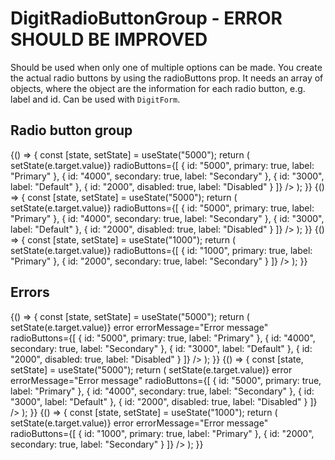 
<Meta
    title="Elements|DigitRadioButtonGroup"
    component={DigitRadioButtonGroup}
    decorators={[DigitProvidersDecorator]}
/>

# DigitRadioButtonGroup - ERROR SHOULD BE IMPROVED

Should be used when only one of multiple options can be made. You create the actual radio buttons by using the radioButtons prop. It needs an array of objects, where the object are the information for each radio button, e.g. label and id. Can be used with `DigitForm`.

## Radio button group

<Preview>
    <Story name="Radio buttons">
        {() => {
            const [state, setState] = useState("5000");
            return (
                <DigitRadioButtonGroup
                    upperLabel="Upper label"
                    lowerLabel="Lower label"
                    value={state}
                    onChange={e => setState(e.target.value)}
                    radioButtons={[
                        {
                            id: "5000",
                            primary: true,
                            label: "Primary"
                        },
                        {
                            id: "4000",
                            secondary: true,
                            label: "Secondary"
                        },
                        {
                            id: "3000",
                            label: "Default"
                        },
                        {
                            id: "2000",
                            disabled: true,
                            label: "Disabled"
                        }
                    ]}
                />
            );
        }}
    </Story>
    <Story name="Radio buttons again">
        {() => {
            const [state, setState] = useState("5000");
            return (
                <DigitRadioButtonGroup
                    value={state}
                    onChange={e => setState(e.target.value)}
                    radioButtons={[
                        {
                            id: "5000",
                            primary: true,
                            label: "Primary"
                        },
                        {
                            id: "4000",
                            secondary: true,
                            label: "Secondary"
                        },
                        {
                            id: "3000",
                            label: "Default"
                        },
                        {
                            id: "2000",
                            disabled: true,
                            label: "Disabled"
                        }
                    ]}
                />
            );
        }}
    </Story>
    <Story name="Two radio buttons">
        {() => {
            const [state, setState] = useState("1000");
            return (
                <DigitRadioButtonGroup
                    value={state}
                    onChange={e => setState(e.target.value)}
                    radioButtons={[
                        {
                            id: "1000",
                            primary: true,
                            label: "Primary"
                        },
                        {
                            id: "2000",
                            secondary: true,
                            label: "Secondary"
                        }
                    ]}
                />
            );
        }}
    </Story>
</Preview>

## Errors

<Preview>
    <Story name="Radio buttons error">
        {() => {
            const [state, setState] = useState("5000");
            return (
                <DigitRadioButtonGroup
                    upperLabel="Upper label"
                    lowerLabel="Lower label"
                    value={state}
                    onChange={e => setState(e.target.value)}
                    error
                    errorMessage="Error message"
                    radioButtons={[
                        {
                            id: "5000",
                            primary: true,
                            label: "Primary"
                        },
                        {
                            id: "4000",
                            secondary: true,
                            label: "Secondary"
                        },
                        {
                            id: "3000",
                            label: "Default"
                        },
                        {
                            id: "2000",
                            disabled: true,
                            label: "Disabled"
                        }
                    ]}
                />
            );
        }}
    </Story>
    <Story name="Radio buttons again error">
        {() => {
            const [state, setState] = useState("5000");
            return (
                <DigitRadioButtonGroup
                    value={state}
                    onChange={e => setState(e.target.value)}
                    error
                    errorMessage="Error message"
                    radioButtons={[
                        {
                            id: "5000",
                            primary: true,
                            label: "Primary"
                        },
                        {
                            id: "4000",
                            secondary: true,
                            label: "Secondary"
                        },
                        {
                            id: "3000",
                            label: "Default"
                        },
                        {
                            id: "2000",
                            disabled: true,
                            label: "Disabled"
                        }
                    ]}
                />
            );
        }}
    </Story>
    <Story name="Two radio buttons error">
        {() => {
            const [state, setState] = useState("1000");
            return (
                <DigitRadioButtonGroup
                    value={state}
                    onChange={e => setState(e.target.value)}
                    error
                    errorMessage="Error message"
                    radioButtons={[
                        {
                            id: "1000",
                            primary: true,
                            label: "Primary"
                        },
                        {
                            id: "2000",
                            secondary: true,
                            label: "Secondary"
                        }
                    ]}
                />
            );
        }}
    </Story>
</Preview>

<Props of={DigitRadioButtonGroup} />

